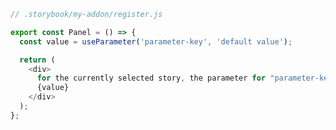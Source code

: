 ```js
// .storybook/my-addon/register.js

export const Panel = () => {
  const value = useParameter('parameter-key', 'default value');

  return (
    <div>
      for the currently selected story, the parameter for "parameter-key" is:
      {value}
    </div>
  );
};
```